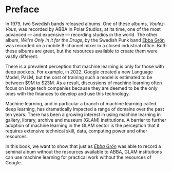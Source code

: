 # Preface

In 1979, two Swedish bands released albums. One of these albums,
*Voulez-Vous, *was recorded by ABBA in Polar Studios, at its time, one
of the most advanced --- and expensive --- recording studios in the
world. The other album, *We\'re Only in it for the Drugs, *by the
Swedish Punk band [Ebba Grön
](https://en.wikipedia.org/wiki/Ebba_Grön) was recorded on a mobile
8-channel mixer in a closed industrial office. Both these albums are
great, but the resources available to create them were vastly different.

There is a prevalent perception that machine learning is only for those
with deep pockets. For example, in 2022, Google created a new Language
Model, PaLM, but the cost of training such a model is estimated to be
between \$9M to \$23M. As a result, discussions of machine learning
often focus on large tech companies because they are deemed to be the
only ones with the finances to develop and use this technology.

Machine learning, and in particular a branch of machine learning called
deep learning, has dramatically impacted a range of domains over the
past ten years. There has been a growing interest in using machine
learning in gallery, library, archive and museum (GLAM) institutions. A
barrier to further adoption of machine learning in the GLAM sector is
the perception that it requires extensive technical skill, data,
computing power and other resources.

In this book, we want to show that just as [*Ebba
Grön*](https://en.wikipedia.org/wiki/Ebba_Grön) was able to record a
seminal album without the resources available to ABBA, GLAM institutions
can use machine learning for practical work without the resources of
Google.